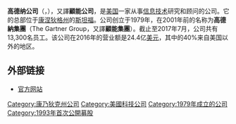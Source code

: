 {{unreferenced|time=2020-05-30T03:47:28+00:00}}
{{TA|G1=IT}}
{{Tone|time=2011-07-17T00:12:30+00:00}}
'''高德纳公司'''（{{lang-en|'''Gartner'''}}，{{NYSE|IT}}），又譯'''顧能公司'''，是[[美国|美国]]一家从事[[信息技术|信息技术]]研究和顾问的公司。它的总部位于[[康涅狄格州|康涅狄格州]]的[[斯坦福_(康涅狄格州)|斯坦福]]。公司创立于1979年，在2001年前的名称为'''高德納集團'''（The Gartner Group，又譯'''顧能集團'''）。截止至2017年7月，公司共有13,300名员工。该公司在2016年的营业额是24.4亿[[美元|美元]]，其中的40%来自美国以外的地区。

== 外部链接 ==
*[http://www.gartner.com 官方网站]

[[Category:康乃狄克州公司|Category:康乃狄克州公司]]
[[Category:美國科技公司|Category:美國科技公司]]
[[Category:1979年成立的公司|Category:1979年成立的公司]]
[[Category:1993年首次公開募股|Category:1993年首次公開募股]]